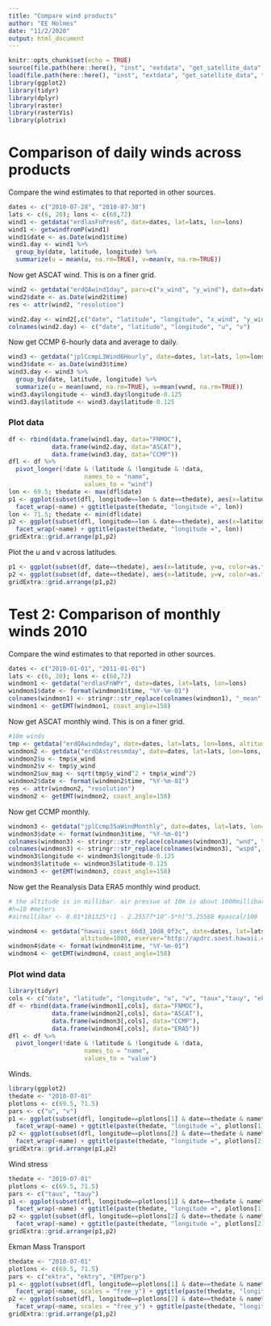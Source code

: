 ```yaml
---
title: "Compare wind products"
author: "EE Holmes"
date: "11/2/2020"
output: html_document
---
```


```r
knitr::opts_chunk$set(echo = TRUE)
source(file.path(here::here(), "inst", "extdata", "get_satellite_data", "Replicate_EMT", "get_EMT_functions.R"))
load(file.path(here::here(), "inst", "extdata", "get_satellite_data", "Replicate_EMT", "indiashp.RData"))
library(ggplot2)
library(tidyr)
library(dplyr)
library(raster)
library(rasterVis)
library(plotrix)
```

# Comparison of daily winds across products

Compare the wind estimates to that reported in other sources.

```r
dates <- c("2010-07-28", "2010-07-30")
lats <- c(6, 20); lons <- c(68,72)
wind1 <- getdata("erdlasFnPres6", date=dates, lat=lats, lon=lons)
wind1 <- getwindfromP(wind1)
wind1$date <- as.Date(wind1$time)
wind1.day <- wind1 %>% 
  group_by(date, latitude, longitude) %>% 
  summarize(u = mean(u, na.rm=TRUE), v=mean(v, na.rm=TRUE))
```

Now get ASCAT wind. This is on a finer grid. 
```r
wind2 <- getdata("erdQAwind1day", pars=c("x_wind", "y_wind"), date=dates, lat=lats, lon=lons)
wind2$date <- as.Date(wind2$time)
res <- attr(wind2, "resolution")
```

```r
wind2.day <- wind2[,c("date", "latitude", "longitude", "x_wind", "y_wind")]
colnames(wind2.day) <- c("date", "latitude", "longitude", "u", "v")
```

Now get CCMP 6-hourly data and average to daily.
```r
wind3 <- getdata("jplCcmpL3Wind6Hourly", date=dates, lat=lats, lon=lons)
wind3$date <- as.Date(wind3$time)
wind3.day <- wind3 %>% 
  group_by(date, latitude, longitude) %>% 
  summarize(u = mean(uwnd, na.rm=TRUE), v=mean(vwnd, na.rm=TRUE))
wind3.day$longitude <- wind3.day$longitude-0.125
wind3.day$latitude <- wind3.day$latitude-0.125
```

### Plot data

```r
df <- rbind(data.frame(wind1.day, data="FNMOC"),
            data.frame(wind2.day, data="ASCAT"),
            data.frame(wind3.day, data="CCMP"))
dfl <- df %>%
  pivot_longer(!date & !latitude & !longitude & !data,
                     names_to = "name",
                     values_to = "wind")
lon <- 69.5; thedate <- max(dfl$date)
p1 <- ggplot(subset(dfl, longitude==lon & date==thedate), aes(x=latitude, y=wind, color=data)) + geom_line() +
  facet_wrap(~name) + ggtitle(paste(thedate, "longitude =", lon))
lon <- 71.5; thedate <- min(dfl$date)
p2 <- ggplot(subset(dfl, longitude==lon & date==thedate), aes(x=latitude, y=wind, color=data)) + geom_line() +
  facet_wrap(~name) + ggtitle(paste(thedate, "longitude =", lon))
gridExtra::grid.arrange(p1,p2)
```

Plot the u and v across latitudes.
```r
p1 <- ggplot(subset(df, date==thedate), aes(x=latitude, y=u, color=as.factor(longitude))) + geom_line() + facet_wrap(~data) + theme(legend.position = "none")
p2 <- ggplot(subset(df, date==thedate), aes(x=latitude, y=v, color=as.factor(longitude))) + geom_line() + facet_wrap(~data) + theme(legend.position = "none")
gridExtra::grid.arrange(p1,p2)
```

# Test 2: Comparison of monthly winds 2010

Compare the wind estimates to that reported in other sources.

```r
dates <- c("2010-01-01", "2011-01-01")
lats <- c(6, 20); lons <- c(68,72)
windmon1 <- getdata("erdlasFnWPr", date=dates, lat=lats, lon=lons)
windmon1$date <- format(windmon1$time, "%Y-%m-01")
colnames(windmon1) <- stringr::str_replace(colnames(windmon1), "_mean", "")
windmon1 <- getEMT(windmon1, coast_angle=158)
```

Now get ASCAT monthly wind. This is on a finer grid. 
```r
#10m winds
tmp <- getdata("erdQAwindmday", date=dates, lat=lats, lon=lons, altitude=10)
windmon2 <- getdata("erdQAstressmday", date=dates, lat=lats, lon=lons, altitude=0)
windmon2$u <- tmp$x_wind
windmon2$v <- tmp$y_wind
windmon2$uv_mag <- sqrt(tmp$y_wind^2 + tmp$x_wind^2)
windmon2$date <- format(windmon2$time, "%Y-%m-01")
res <- attr(windmon2, "resolution")
windmon2 <- getEMT(windmon2, coast_angle=158)
```

Now get CCMP monthly.
```r
windmon3 <- getdata("jplCcmp35aWindMonthly", date=dates, lat=lats, lon=lons)
windmon3$date <- format(windmon3$time, "%Y-%m-01")
colnames(windmon3) <- stringr::str_replace(colnames(windmon3), "wnd", "")
colnames(windmon3) <- stringr::str_replace(colnames(windmon3), "wspd", "uv_mag")
windmon3$longitude <- windmon3$longitude-0.125
windmon3$latitude <- windmon3$latitude-0.125
windmon3 <- getEMT(windmon3, coast_angle=158)
```

Now get the Reanalysis Data ERA5 monthly wind product. 
```r
# the altitude is in millibar. air pressue at 10m is about 1000millibar
#h=10 #meters
#airmillibar <- 0.01*101325*(1 - 2.25577*10^-5*h)^5.25588 #pascal/100

windmon4 <- getdata("hawaii_soest_66d3_10d8_0f3c", date=dates, lat=lats, lon=lons, 
                    altitude=1000, eserver="http://apdrc.soest.hawaii.edu/erddap", alt.name="LEV")
windmon4$date <- format(windmon4$time, "%Y-%m-01")
windmon4 <- getEMT(windmon4, coast_angle=158)
```

### Plot wind data

```r
library(tidyr)
cols <- c("date", "latitude", "longitude", "u", "v", "taux","tauy", "ektrx", "ektry", "EMTperp")
df <- rbind(data.frame(windmon1[,cols], data="FNMOC"),
            data.frame(windmon2[,cols], data="ASCAT"),
            data.frame(windmon3[,cols], data="CCMP"),
            data.frame(windmon4[,cols], data="ERA5"))
dfl <- df %>%
  pivot_longer(!date & !latitude & !longitude & !data,
                     names_to = "name",
                     values_to = "value")
```

Winds.
```r
library(ggplot2)
thedate <- "2010-07-01"
plotlons <- c(69.5, 71.5)
pars <- c("u", "v")
p1 <- ggplot(subset(dfl, longitude==plotlons[1] & date==thedate & name%in%pars), aes(x=latitude, y=value, color=data)) + geom_line() +
  facet_wrap(~name) + ggtitle(paste(thedate, "longitude =", plotlons[1]))
p2 <- ggplot(subset(dfl, longitude==plotlons[2] & date==thedate & name%in%pars), aes(x=latitude, y=value, color=data)) + geom_line() +
  facet_wrap(~name) + ggtitle(paste(thedate, "longitude =", plotlons[2]))
gridExtra::grid.arrange(p1,p2)
```



Wind stress
```r
thedate <- "2010-07-01"
plotlons <- c(69.5, 71.5)
pars <- c("taux", "tauy")
p1 <- ggplot(subset(dfl, longitude==plotlons[1] & date==thedate & name%in%pars), aes(x=latitude, y=value, color=data)) + geom_line() +
  facet_wrap(~name) + ggtitle(paste(thedate, "longitude =", plotlons[1]))
p2 <- ggplot(subset(dfl, longitude==plotlons[2] & date==thedate & name%in%pars), aes(x=latitude, y=value, color=data)) + geom_line() +
  facet_wrap(~name) + ggtitle(paste(thedate, "longitude =", plotlons[2]))
gridExtra::grid.arrange(p1,p2)
```

Ekman Mass Transport

```r
thedate <- "2010-07-01"
plotlons <- c(69.5, 71.5)
pars <- c("ektrx", "ektry", "EMTperp")
p1 <- ggplot(subset(dfl, longitude==plotlons[1] & date==thedate & name%in%pars), aes(x=latitude, y=value, color=data)) + geom_line() +
  facet_wrap(~name, scales = "free_y") + ggtitle(paste(thedate, "longitude =", plotlons[1]))
p2 <- ggplot(subset(dfl, longitude==plotlons[2] & date==thedate & name%in%pars), aes(x=latitude, y=value, color=data)) + geom_line() +
  facet_wrap(~name, scales = "free_y") + ggtitle(paste(thedate, "longitude =", plotlons[2]))
gridExtra::grid.arrange(p1,p2)
```
